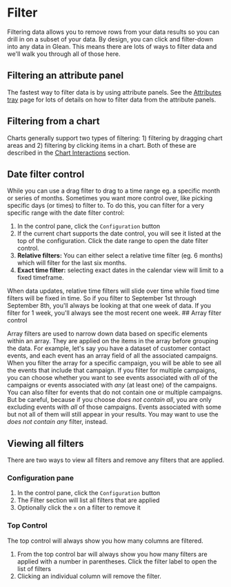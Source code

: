
# Filter

Filtering data allows you to remove rows from your data results so you can drill in on a subset of your data.
By design, you can click and filter-down into any data in Glean. This means there are lots of ways to filter data and we'll walk you through all of those here.

## Filtering an attribute panel

The fastest way to filter data is by using attribute panels.
See the [Attributes tray](/visualizing-data/Attributes-Tray) page for lots of details on how to filter data from the attribute panels.

## Filtering from a chart

Charts generally support two types of filtering: 1) filtering by dragging chart areas and 2) filtering by clicking items in a chart. Both of these are described in the [Chart Interactions](/visualizing-data/chart-interactions) section.

## Date filter control

While you can use a drag filter to drag to a time range eg. a specific month or series of months. Sometimes you want more control over, like picking specific days (or times) to filter to. To do this, you can filter for a very specific range with the date filter control:

1. In the control pane, click the `Configuration` button
2. If the current chart supports the date control, you will see it listed at the top of the configuration. Click the date range to open the date filter control.
3. **Relative filters:** You can either select a relative time filter (eg. 6 months) which will filter for the last six months.
4. **Exact time filter:** selecting exact dates in the calendar view will limit to a fixed timeframe.

<Callout type="info">
  When data updates, relative time filters will slide over time while fixed time
  filters will be fixed in time. So if you filter to September 1st through
  September 8th, you'll always be looking at that one week of data. If you
  filter for 1 week, you'll always see the most recent one week.
</Callout>
## Array filter control

Array filters are used to narrow down data based on specific elements within an array. They are applied on the items in the array before grouping the data. For example, let's say you have a dataset of customer contact events, and each event has an array field of all the associated campaigns. When you filter the array for a specific campaign, you will be able to see all the events that include that campaign. If you filter for multiple campaigns, you can choose whether you want to see events associated with *all* of the campaigns or events associated with *any* (at least one) of the campaigns. You can also filter for events that do not contain one or multiple campaigns. But be careful, because if you choose *does not contain all*, you are only excluding events with *all* of those campaigns. Events associated with some but not all of them will still appear in your results. You may want to use the *does not contain any* filter, instead.

## Viewing all filters

There are two ways to view all filters and remove any filters that are applied.

### Configuration pane

1. In the control pane, click the `Configuration` button
2. The Filter section will list all filters that are applied
3. Optionally click the `x` on a filter to remove it

### Top Control

The top control will always show you how many columns are filtered.

1. From the top control bar will always show you how many filters are applied with a number in parentheses. Click the filter label to open the list of filters
2. Clicking an individual column will remove the filter.
